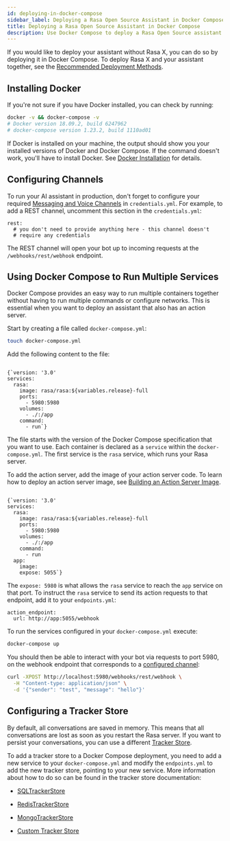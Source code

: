 ```yaml
---
id: deploying-in-docker-compose
sidebar_label: Deploying a Rasa Open Source Assistant in Docker Compose
title: Deploying a Rasa Open Source Assistant in Docker Compose
description: Use Docker Compose to deploy a Rasa Open Source assistant
---
```

<!-- this file is version specific, do not use `@site/...` syntax -->

If you would like to deploy your assistant without Rasa X, you can do so by deploying it in Docker Compose.
To deploy Rasa X and your assistant together, see the [Recommended Deployment Methods](../how-to-deploy.mdx#recommended-deployment-methods).

## Installing Docker

If you're not sure if you have Docker installed, you can check by running:

```bash
docker -v && docker-compose -v
# Docker version 18.09.2, build 6247962
# docker-compose version 1.23.2, build 1110ad01
```

If Docker is installed on your machine, the output should show you your installed
versions of Docker and Docker Compose. If the command doesn't work, you'll have to
install Docker.
See [Docker Installation](https://docs.docker.com/install/) for details.

## Configuring Channels

To run your AI assistant in production, don't forget to configure your required
[Messaging and Voice Channels](../messaging-and-voice-channels.mdx) in `credentials.yml`. For example, to add a
REST channel, uncomment this section in the `credentials.yml`:

```yaml-rasa
rest:
  # you don't need to provide anything here - this channel doesn't
  # require any credentials
```

The REST channel will open your bot up to incoming requests at the `/webhooks/rest/webhook` endpoint.

## Using Docker Compose to Run Multiple Services

Docker Compose provides an easy way to run multiple containers together without
having to run multiple commands or configure networks. This is essential when you
want to deploy an assistant that also has an action server.

Start by creating a file called `docker-compose.yml`:

```bash
touch docker-compose.yml
```

Add the following content to the file:

<pre><code parentName="pre" className="language-yaml">
{`version: '3.0'
services:
  rasa:
    image: rasa/rasa:${variables.release}-full
    ports:
      - 5980:5980
    volumes:
      - ./:/app
    command:
      - run`}</code></pre>

The file starts with the version of the Docker Compose specification that you
want to use.
Each container is declared as a `service` within the `docker-compose.yml`.
The first service is the `rasa` service, which runs your Rasa server.

To add the action server, add the image of your action server code. To learn how to deploy
an action server image, see [Building an Action Server Image](../how-to-deploy.mdx#building-an-action-server-image).

<pre><code parentName="pre" className="language-yaml">
{`version: '3.0'
services:
  rasa:
    image: rasa/rasa:${variables.release}-full
    ports:
      - 5980:5980
    volumes:
      - ./:/app
    command:
      - run
  app:
    image: <image:tag>
    expose: 5055`}</code></pre>

The `expose: 5980` is what allows the `rasa` service to reach the `app` service on that port.
To instruct the `rasa` service to send its action requests to that endpoint, add it to your `endpoints.yml`:

```yaml-rasa
action_endpoint:
  url: http://app:5055/webhook
```

To run the services configured in your `docker-compose.yml` execute:

```bash
docker-compose up
```

You should then be able to interact with your bot via requests to port 5980, on the webhook endpoint that
corresponds to a [configured channel](#configuring-channels):

```bash
curl -XPOST http://localhost:5980/webhooks/rest/webhook \
  -H "Content-type: application/json" \
  -d '{"sender": "test", "message": "hello"}'
```

## Configuring a Tracker Store

By default, all conversations are saved in memory. This means that all
conversations are lost as soon as you restart the Rasa server.
If you want to persist your conversations, you can use a different
[Tracker Store](../tracker-stores.mdx).

To add a tracker store to a Docker Compose deployment, you need to add a new
service to your `docker-compose.yml` and modify the `endpoints.yml` to add
the new tracker store, pointing to your new service. More information about how
to do so can be found in the tracker store documentation:

* [SQLTrackerStore](../tracker-stores.mdx#sqltrackerstore)

* [RedisTrackerStore](../tracker-stores.mdx#redistrackerstore)

* [MongoTrackerStore](../tracker-stores.mdx#mongotrackerstore)

* [Custom Tracker Store](../tracker-stores.mdx#custom-tracker-store)
